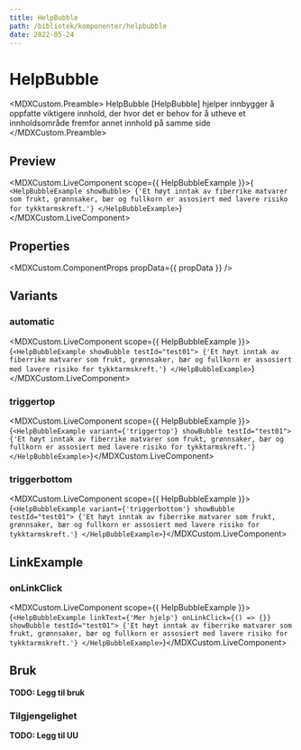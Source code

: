 ```yaml
---
title: HelpBubble
path: /bibliotek/komponenter/helpbubble
date: 2022-05-24
---
```




# HelpBubble

<MDXCustom.Preamble>
  HelpBubble [HelpBubble] hjelper innbygger å oppfatte viktigere innhold, der hvor det er behov for å utheve et innholdsområde fremfor annet
  innhold på samme side
</MDXCustom.Preamble>

## Preview

<MDXCustom.LiveComponent scope={{ HelpBubbleExample }}>{`
        <HelpBubbleExample showBubble>
          {'Et høyt inntak av fiberrike matvarer som frukt, grønnsaker, bær og fullkorn er assosiert med lavere risiko for tykktarmskreft.'}
        </HelpBubbleExample>`}</MDXCustom.LiveComponent>

## Properties

<MDXCustom.ComponentProps propData={{ propData }} />

## Variants

### automatic

<MDXCustom.LiveComponent scope={{ HelpBubbleExample }}>{`
          <HelpBubbleExample showBubble testId="test01">
            {'Et høyt inntak av fiberrike matvarer som frukt, grønnsaker, bær og fullkorn er assosiert med lavere risiko for tykktarmskreft.'}
          </HelpBubbleExample>
`}</MDXCustom.LiveComponent>

### triggertop

<MDXCustom.LiveComponent scope={{ HelpBubbleExample }}>{`
    <HelpBubbleExample variant={'triggertop'} showBubble testId="test01">
          {'Et høyt inntak av fiberrike matvarer som frukt, grønnsaker, bær og fullkorn er assosiert med lavere risiko for tykktarmskreft.'}
        </HelpBubbleExample>
`}</MDXCustom.LiveComponent>

### triggerbottom

<MDXCustom.LiveComponent scope={{ HelpBubbleExample }}>{`
  <HelpBubbleExample variant={'triggerbottom'} showBubble testId="test01">
          {'Et høyt inntak av fiberrike matvarer som frukt, grønnsaker, bær og fullkorn er assosiert med lavere risiko for tykktarmskreft.'}
        </HelpBubbleExample>
`}</MDXCustom.LiveComponent>

## LinkExample

### onLinkClick

<MDXCustom.LiveComponent scope={{ HelpBubbleExample }}>{`
          <HelpBubbleExample linkText={'Mer hjelp'} onLinkClick={() => {}} showBubble testId="test01">
          {'Et høyt inntak av fiberrike matvarer som frukt, grønnsaker, bær og fullkorn er assosiert med lavere risiko for tykktarmskreft.'}
          </HelpBubbleExample>
`}</MDXCustom.LiveComponent>

## Bruk

**TODO: Legg til bruk**

### Tilgjengelighet

**TODO: Legg til UU**
